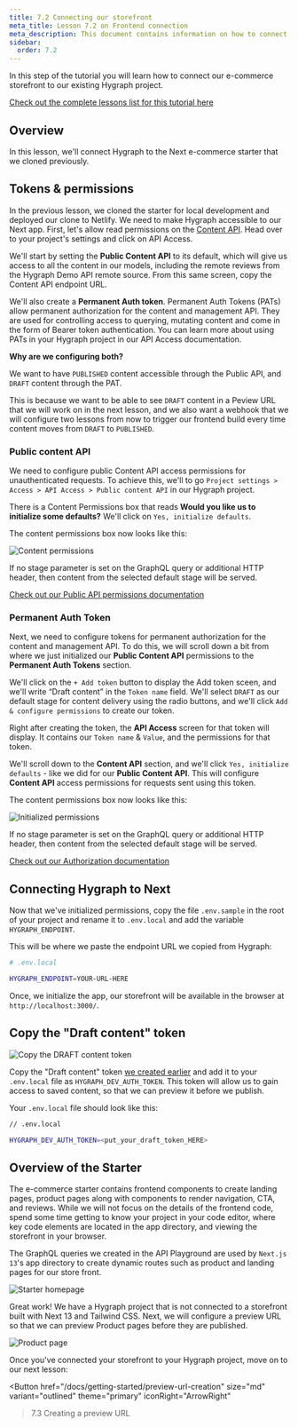```yaml
---
title: 7.2 Connecting our storefront
meta_title: Lesson 7.2 on Frontend connection
meta_description: This document contains information on how to connect our e-commerce storefront to our existing Hygraph project
sidebar:
  order: 7.2
---
```



<Card theme="info" title="Lesson 7.2 - Frontend connection: Connecting our storefront">

In this step of the tutorial you will learn how to connect our e-commerce storefront to our existing Hygraph project.

[Check out the complete lessons list for this tutorial here](/docs/getting-started/onboarding-overview#what-you-will-learn)

</Card>

## Overview

In this lesson, we'll connect Hygraph to the Next e-commerce starter that we cloned previously.

## Tokens & permissions

In the previous lesson, we cloned the starter for local development and deployed our clone to Netlify. We need to make Hygraph accessible to our Next app. First, let's allow read permissions on the [Content API](/docs/api-reference#content-api). Head over to your project's settings and click on API Access.

We'll start by setting the **Public Content API** to its default, which will give us access to all the content in our models, including the remote reviews from the Hygraph Demo API remote source. From this same screen, copy the Content API endpoint URL.

We'll also create a **Permanent Auth token**. Permanent Auth Tokens (PATs) allow permanent authorization for the content and management API. They are used for controlling access to querying, mutating content and come in the form of Bearer token authentication.
You can learn more about using PATs in your Hygraph project in our API Access documentation.

**Why are we configuring both?**

We want to have `PUBLISHED` content accessible through the Public API, and `DRAFT` content through the PAT.

This is because we want to be able to see `DRAFT` content in a Peview URL that we will work on in the next lesson, and we also want a webhook that we will configure two lessons from now to trigger our frontend build every time content moves from `DRAFT` to `PUBLISHED`.

### Public content API

We need to configure public Content API access permissions for unauthenticated requests. To achieve this, we'll to go `Project settings > Access > API Access > Public content API` in our Hygraph project.

There is a Content Permissions box that reads **Would you like us to initialize some defaults?** We'll click on `Yes, initialize defaults`.

The content permissions box now looks like this:

![Content permissions](/images/docs/getting-started/public-content-api-permissions.png)

If no stage parameter is set on the GraphQL query or additional HTTP header, then content from the selected default stage will be served.

<Card theme="info" title="Would you like to know more?">

[Check out our Public API permissions documentation](/docs/api-reference/basics/authorization#public-api-permissions)

</Card>

### Permanent Auth Token

Next, we need to configure tokens for permanent authorization for the content and management API. To do this, we will scroll down a bit from where we just initialized our **Public Content API** permissions to the **Permanent Auth Tokens** section.

We'll click on the `+ Add token` button to display the Add token sceen, and we'll write “Draft content” in the `Token name` field. We'll select `DRAFT` as our default stage for content delivery using the radio buttons, and we'll click `Add & configure permissions` to create our token.

Right after creating the token, the **API Access** screen for that token will display. It contains our `Token name` & `Value`, and the permissions for that token.

We'll scroll down to the **Content API** section, and we'll click `Yes, initialize defaults` - like we did for our **Public Content API**. This will configure **Content API** access permissions for requests sent using this token.

The content permissions box now looks like this:

![Initialized permissions](/images/docs/getting-started/content-api-permissions.png)

If no stage parameter is set on the GraphQL query or additional HTTP header, then content from the selected default stage will be served.


<Card theme="info" title="Would you like to know more?">

[Check out our Authorization documentation](/docs/api-reference/basics/authorization)

</Card>

## Connecting Hygraph to Next

Now that we've initialized permissions, copy the file `.env.sample` in the root of your project and rename it to `.env.local` and add the variable `HYGRAPH_ENDPOINT`.

This will be where we paste the endpoint URL we copied from Hygraph:

```bash
# .env.local

HYGRAPH_ENDPOINT=YOUR-URL-HERE

```

Once, we initialize the app, our storefront will be available in the browser at `http://localhost:3000/`.


## Copy the "Draft content" token

![Copy the DRAFT content token](/images/docs/getting-started/permanent-auth-tokens.png)

Copy the "Draft content" token [we created earlier](/docs/getting-started/connect-storefront#permanent-auth-token) and add it to your `.env.local` file as `HYGRAPH_DEV_AUTH_TOKEN`. This token will allow us to gain access to saved content, so that we can preview it before we publish.

Your `.env.local` file should look like this:

```bash
// .env.local

HYGRAPH_DEV_AUTH_TOKEN=<put_your_draft_token_HERE>

```

## Overview of the Starter

The e-commerce starter contains frontend components to create landing pages, product pages along with components to render navigation, CTA, and reviews. While we will not focus on the details of the frontend code, spend some time getting to know your project in your code editor, where key code elements are located in the app directory, and viewing the storefront in your browser.

The GraphQL queries we created in the API Playground are used by `Next.js 13`'s app directory to create dynamic routes such as product and landing pages for our store front.

![Starter homepage](/images/docs/getting-started/starter-homepage.png)

Great work! We have a Hygraph project that is not connected to a storefront built with Next 13 and Tailwind CSS. Next, we will configure a preview URL so that we can preview Product pages before they are published.

![Product page](/images/docs/getting-started/product-page.png)

<Card theme="info" title="Next step">

Once you've connected your storefront to your Hygraph project, move on to our next lesson:

<Button
  href="/docs/getting-started/preview-url-creation"
  size="md"
  variant="outlined"
  theme="primary"
  iconRight="ArrowRight"
>7.3 Creating a preview URL</Button>

</Card>

